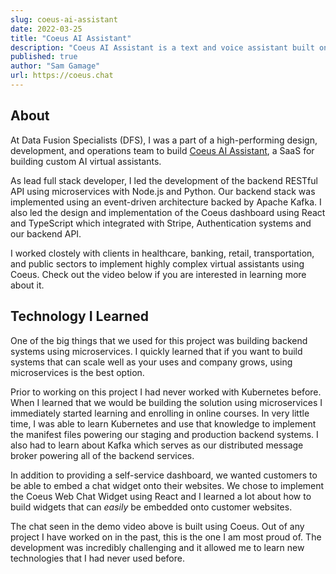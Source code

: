 ```yaml
---
slug: coeus-ai-assistant
date: 2022-03-25
title: "Coeus AI Assistant"
description: "Coeus AI Assistant is a text and voice assistant built on top of assistants like IBM's Watson Assistant that can be integrated into complex business environments."
published: true
author: "Sam Gamage"
url: https://coeus.chat
---
```



<YouTube videoId="zdEgCzlBar0" />

## About

At Data Fusion Specialists (DFS), I was a part of a high-performing design, development, and operations team to build <a href="https://coeus.chat" target="_blank">Coeus AI Assistant</a>, a SaaS for building custom AI virtual assistants.

As lead full stack developer, I led the development of the backend RESTful API using microservices with Node.js and Python. Our backend stack was implemented using an event-driven architecture backed by Apache Kafka. I also led the design and implementation of the Coeus dashboard using React and TypeScript which integrated with
Stripe, Authentication systems and our backend API.

I worked clostely with clients in healthcare, banking, retail, transportation, and public sectors to implement highly complex virtual assistants using Coeus. Check out the video below if you are interested in learning more about it.

<YouTube videoId="2mULUdgU_Uk" />

## Technology I Learned

One of the big things that we used for this project was building backend systems using microservices. I quickly learned that if you want to build systems that can scale well as your uses and company grows, using microservices is the best option.

Prior to working on this project I had never worked with Kubernetes before. When I learned that we would be building the solution using microservices I immediately started learning and enrolling in online courses. In very little time, I was able to learn Kubernetes and use that knowledge to implement the manifest files powering our staging and production backend systems. I also had to learn about Kafka which serves as our distributed message broker powering all of the backend services.

In addition to providing a self-service dashboard, we wanted customers to be able to embed a chat widget onto their websites. We chose to implement the Coeus Web Chat Widget using React and I learned a lot about how to build widgets that can _easily_ be embedded onto customer websites.

The chat seen in the demo video above is built using Coeus. Out of any project I have worked on in the past, this is the one I am most proud of. The development was incredibly challenging and it allowed me to learn new technologies that I had never used before.
